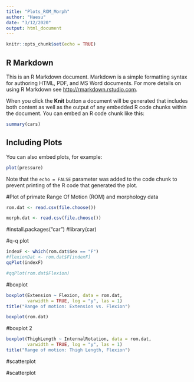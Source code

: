 ```yaml
---
title: "Plots_ROM_Morph"
author: "Haesu"
date: "3/12/2020"
output: html_document
---
```


```r
knitr::opts_chunk$set(echo = TRUE)
```

## R Markdown

This is an R Markdown document. Markdown is a simple formatting syntax for authoring HTML, PDF, and MS Word documents. For more details on using R Markdown see <http://rmarkdown.rstudio.com>.

When you click the **Knit** button a document will be generated that includes both content as well as the output of any embedded R code chunks within the document. You can embed an R code chunk like this:

```r
summary(cars)
```

## Including Plots

You can also embed plots, for example:

```r
plot(pressure)
```

Note that the `echo = FALSE` parameter was added to the code chunk to prevent printing of the R code that generated the plot.

#Plot of primate Range Of Motion (ROM) and morphology data
```r
rom.dat <- read.csv(file.choose())
```

```r
morph.dat <- read.csv(file.choose())
```
#install.packages("car")
#library(car)


#q-q plot
```r
indexF <- which(rom.dat$Sex == "F")
#flexionDat <- rom.dat$F[indexF]
qqPlot(indexF)

#qqPlot(rom.dat$Flexion)
```


#boxplot
```r
boxplot(Extension ~ Flexion, data = rom.dat, 
        varwidth = TRUE, log = "y", las = 1)
title("Range of motion: Extension vs. Flexion")

boxplot(rom.dat)

```
#boxplot 2 
```r
boxplot(ThighLength ~ InternalRotation, data = rom.dat, 
        varwidth = TRUE, log = "y", las = 1)
title("Range of motion: Thigh Length, Flexion")

```


#scatterplot

#scatterplot



